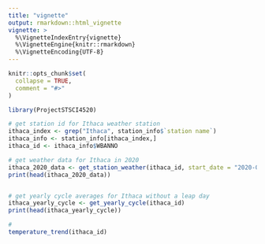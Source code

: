 ```yaml
---
title: "vignette"
output: rmarkdown::html_vignette
vignette: >
  %\VignetteIndexEntry{vignette}
  %\VignetteEngine{knitr::rmarkdown}
  %\VignetteEncoding{UTF-8}
---
```


```r
knitr::opts_chunk$set(
  collapse = TRUE,
  comment = "#>"
)
```

```r
library(ProjectSTSCI4520)
```

```r
# get station id for Ithaca weather station
ithaca_index <- grep("Ithaca", station_info$`station name`)
ithaca_info <- station_info[ithaca_index,]
ithaca_id <- ithaca_info$WBANNO

# get weather data for Ithaca in 2020
ithaca_2020_data <- get_station_weather(ithaca_id, start_date = "2020-01-01", end_date = "2020-12-31")
print(head(ithaca_2020_data))


# get yearly cycle averages for Ithaca without a leap day
ithaca_yearly_cycle <- get_yearly_cycle(ithaca_id)
print(head(ithaca_yearly_cycle))

#
temperature_trend(ithaca_id)
```
